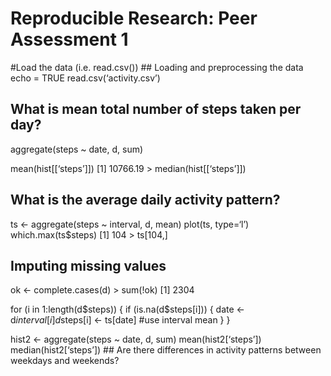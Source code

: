 # Reproducible Research: Peer Assessment 1
#Load the data (i.e. read.csv())
## Loading and preprocessing the data
echo = TRUE
read.csv('activity.csv')


## What is mean total number of steps taken per day?
aggregate(steps ~ date, d, sum)

 mean(hist[['steps']])
[1] 10766.19
> median(hist[['steps']])

## What is the average daily activity pattern?
ts <- aggregate(steps ~ interval, d, mean)
plot(ts, type='l')
which.max(ts$steps)
[1] 104
> ts[104,]


## Imputing missing values

ok <- complete.cases(d)
> sum(!ok)
[1] 2304

for (i in 1:length(d$steps)) {
    if (is.na(d$steps[i])) { 
        date <- d$interval[i]
        d$steps[i] <- ts[date] #use interval mean 
    }
}

hist2 <- aggregate(steps ~ date, d, sum)
mean(hist2['steps'])
median(hist2['steps'])
## Are there differences in activity patterns between weekdays and weekends?

